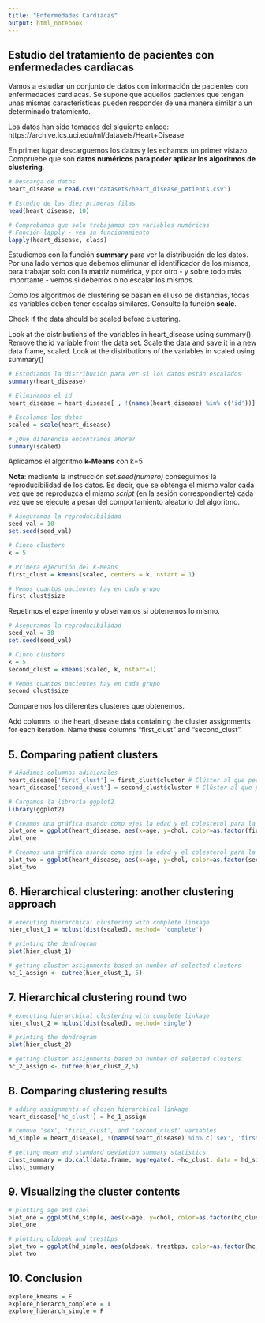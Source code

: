 ```yaml
---
title: "Enfermedades Cardiacas"
output: html_notebook
---
```


## Estudio del tratamiento de pacientes con enfermedades cardiacas

Vamos a estudiar un conjunto de datos con información de pacientes con enfermedades cardiacas. Se supone que aquellos pacientes que tengan unas mismas características pueden responder de una manera similar a un determinado tratamiento. 

Los datos han sido tomados del siguiente enlace: https://archive.ics.uci.edu/ml/datasets/Heart+Disease

En primer lugar descarguemos los datos y les echamos un primer vistazo. Compruebe que son **datos numéricos para poder aplicar los algoritmos de clustering**. 


```r

# Descarga de datos
heart_disease = read.csv("datasets/heart_disease_patients.csv")

# Estudio de las diez primeras filas
head(heart_disease, 10)

# Comprobamos que solo trabajamos con variables numéricas
# Función lapply - vea su funcionamiento
lapply(heart_disease, class)

```

Estudiemos con la función **summary** para ver la distribución de los datos. Por una lado vemos que debemos elimunar el identificador de los mismos, para trabajar solo con la matriz numérica, y por otro - y sobre todo más importante - vemos si debemos o no escalar los mismos. 

Como los algoritmos de clustering se basan en el uso de distancias, todas las variables deben tener escalas similares. Consulte la función **scale**.


Check if the data should be scaled before clustering.

Look at the distributions of the variables in heart_disease using summary().
Remove the id variable from the data set.
Scale the data and save it in a new data frame, scaled.
Look at the distributions of the variables in scaled using summary()

```r

# Estudiamos la distribución para ver si los datos están escalados
summary(heart_disease)

# Eliminamos el id
heart_disease = heart_disease[ , !(names(heart_disease) %in% c('id'))]

# Escalamos los datos
scaled = scale(heart_disease)

# ¿Qué diferencia encontramos ahora?
summary(scaled)

```

Aplicamos el algoritmo **k-Means** con k=5

**Nota**: mediante la instrucción *set.seed(numero)* conseguimos la reproducibilidad de los datos. Es decir, que se obtenga el mismo valor cada vez que se reproduzca el mismo *script* (en la sesión correspondiente) cada vez que se ejecute a pesar del comportamiento aleatorio del algoritmo.


```r

# Aseguramos la reproducibilidad 
seed_val = 10
set.seed(seed_val)

# Cinco clusters
k = 5

# Primera ejecución del k-Means
first_clust = kmeans(scaled, centers = k, nstart = 1)

# Vemos cuantos pacientes hay en cada grupo
first_clust$size

```

Repetimos el experimento y observamos si obtenemos lo mismo.


```r

# Aseguramos la reproducibilidad 
seed_val = 38
set.seed(seed_val)

# Cinco clusters
k = 5
second_clust = kmeans(scaled, k, nstart=1)

# Vemos cuantos pacientes hay en cada grupo
second_clust$size

```

Comparemos los diferentes clusteres que obtenemos. 

Add columns to the heart_disease data containing the cluster assignments for each iteration. Name these columns "first_clust" and "second_clust".


## 5. Comparing patient clusters

```r

# Añadimos columnas adicionales
heart_disease['first_clust'] = first_clust$cluster # Clúster al que pertenece en la primera ejecución del kMeans
heart_disease['second_clust'] = second_clust$cluster # Clúster al que pertenece en la primera ejecución del kMeans

# Cargamos la librería ggplot2
library(ggplot2)

# Creamos una gráfica usando como ejes la edad y el colesterol para la primera ejecución del kMeans
plot_one = ggplot(heart_disease, aes(x=age, y=chol, color=as.factor(first_clust))) + geom_point()
plot_one 

# Creamos una gráfica usando como ejes la edad y el colesterol para la primera ejecución del kMeans
plot_two = ggplot(heart_disease, aes(x=age, y=chol, color=as.factor(second_clust))) + geom_point()
plot_two


```



## 6. Hierarchical clustering: another clustering approach

```r

# executing hierarchical clustering with complete linkage
hier_clust_1 = hclust(dist(scaled), method= 'complete')

# printing the dendrogram
plot(hier_clust_1)

# getting cluster assignments based on number of selected clusters
hc_1_assign <- cutree(hier_clust_1, 5)

```



## 7. Hierarchical clustering round two

```r
# executing hierarchical clustering with complete linkage
hier_clust_2 = hclust(dist(scaled), method='single')

# printing the dendrogram
plot(hier_clust_2)

# getting cluster assignments based on number of selected clusters
hc_2_assign <- cutree(hier_clust_2,5)

```




## 8. Comparing clustering results

```r

# adding assignments of chosen hierarchical linkage
heart_disease['hc_clust'] = hc_1_assign

# remove 'sex', 'first_clust', and 'second_clust' variables
hd_simple = heart_disease[, !(names(heart_disease) %in% c('sex', 'first_clust', 'second_clust'))]

# getting mean and standard deviation summary statistics
clust_summary = do.call(data.frame, aggregate(. ~hc_clust, data = hd_simple, function(x) c(avg = mean(x), sd = sd(x))))
clust_summary

```



## 9. Visualizing the cluster contents


```r
# plotting age and chol
plot_one = ggplot(hd_simple, aes(x=age, y=chol, color=as.factor(hc_clust))) + geom_point()
plot_one 

# plotting oldpeak and trestbps
plot_two = ggplot(hd_simple, aes(oldpeak, trestbps, color=as.factor(hc_clust))) + geom_point()
plot_two
```

## 10. Conclusion

```r

explore_kmeans = F
explore_hierarch_complete = T
explore_hierarch_single = F

```



